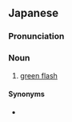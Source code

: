 ==Japanese==
{{ja-kanjitab|りょく|せん|こう|yomi=o}}

===Pronunciation===
{{ja-pron|yomi=o|りょくせんこう}}

===Noun===
{{ja-noun|りょくせんこう}}

# {{lb|ja|meteorology|astronomy|sort=りょくせんこう}} [[green flash]]

====Synonyms====
* {{ja-r|緑光|りょっこう}}
